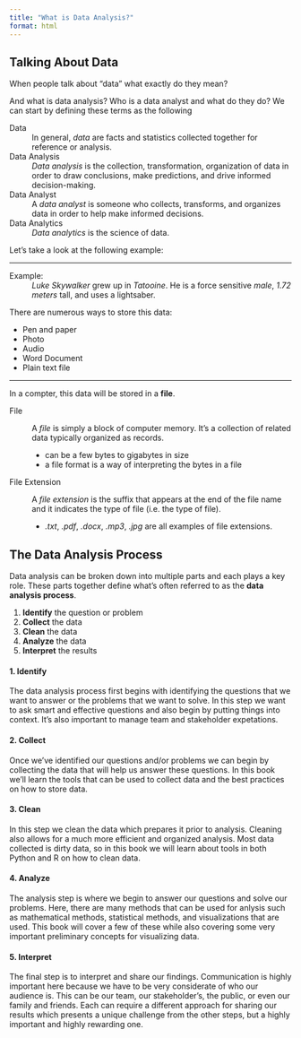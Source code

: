 ```yaml
---
title: "What is Data Analysis?"
format: html
---
```


## Talking About Data

When people talk about "data" what exactly do they mean? 

And what is data analysis? Who is a data analyst and what do they do?  We can start by defining these terms as the following

Data
: In general, *data* are facts and statistics collected together for reference or analysis.

Data Analysis
: *Data analysis* is the collection, transformation, organization of data in order to draw conclusions, make predictions, and drive informed decision-making.

Data Analyst
: A *data analyst* is someone who collects, transforms, and organizes data in order to help make informed decisions.

Data Analytics
: *Data analytics* is the science of data.

Let's take a look at the following example:

- - -

Example:
: *Luke Skywalker* grew up in *Tatooine*. He is a force sensitive *male*, *1.72 meters* tall, and uses a lightsaber.

There are numerous ways to store this data:

- Pen and paper
- Photo
- Audio
- Word Document
- Plain text file

- - -

In a compter, this data will be stored in a **file**.

File
: A *file* is simply a block of computer memory. It's a collection of related data typically organized as records.
 
    - can be a few bytes to gigabytes in size
    - a file format is a way of interpreting the bytes in a file

File Extension
: A *file extension* is the suffix that appears at the end of the file name and it indicates the type of file (i.e. the type of file).

    - *.txt*, *.pdf*, *.docx*, *.mp3*, *.jpg* are all examples of file extensions.   


## The Data Analysis Process

Data analysis can be broken down into multiple parts and each plays a key role. These parts together define what's often referred to as the **data analysis process**.

1. **Identify** the question or problem 
2. **Collect** the data
3. **Clean** the data
4. **Analyze** the data
5. **Interpret** the results 

#### 1. Identify

The data analysis process first begins with identifying the questions that we want to answer or the problems that we want to solve. In this step we want to ask smart and effective questions and also begin by putting things into context. It's also important to manage team and stakeholder expetations.

#### 2. Collect

Once we've identified our questions and/or problems we can begin by collecting the data that will help us answer these questions. In this book we'll learn the tools that can be used to collect data and the best practices on how to store data. 

#### 3. Clean

In this step we clean the data which prepares it prior to analysis. Cleaning also allows for a much more efficient and organized analysis. Most data collected is dirty data, so in this book we will learn about tools in both Python and R on how to clean data.

#### 4. Analyze

The analysis step is where we begin to answer our questions and solve our problems. Here, there are many methods that can be used for anlysis such as mathematical methods, statistical methods, and visualizations that are used. This book will cover a few of these while also covering some very important preliminary concepts for visualizing data. 

#### 5. Interpret

The final step is to interpret and share our findings. Communication is highly important here because we have to be very considerate of who our audience is. This can be our team, our stakeholder's, the public, or even our family and friends. Each can require a different approach for sharing our results which presents a unique challenge from the other steps, but a highly important and highly rewarding one.  